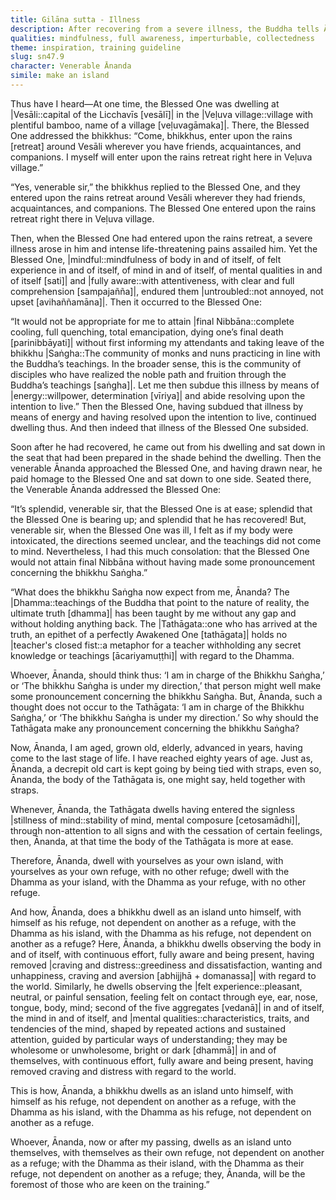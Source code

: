 ```yaml
---
title: Gilāna sutta - Illness
description: After recovering from a severe illness, the Buddha tells Ānanda that he holds no "teacher's closed fist" with regard to the Dhamma and instructs the bhikkhus to be an island unto themselves, with themselves and the Dhamma as their only refuge.
qualities: mindfulness, full awareness, imperturbable, collectedness
theme: inspiration, training guideline
slug: sn47.9
character: Venerable Ānanda
simile: make an island
---
```


Thus have I heard—At one time, the Blessed One was dwelling at |Vesāli::capital of the Licchavīs [vesālī]| in the |Veḷuva village::village with plentiful bamboo, name of a village [veḷuvagāmaka]|. There, the Blessed One addressed the bhikkhus: “Come, bhikkhus, enter upon the rains [retreat] around Vesāli wherever you have friends, acquaintances, and companions. I myself will enter upon the rains retreat right here in Veḷuva village.”

“Yes, venerable sir,” the bhikkhus replied to the Blessed One, and they entered upon the rains retreat around Vesāli wherever they had friends, acquaintances, and companions. The Blessed One entered upon the rains retreat right there in Veḷuva village.

Then, when the Blessed One had entered upon the rains retreat, a severe illness arose in him and intense life-threatening pains assailed him. Yet the Blessed One, |mindful::mindfulness of body in and of itself, of felt experience in and of itself, of mind in and of itself, of mental qualities in and of itself [sati]| and |fully aware::with attentiveness, with clear and full comprehension [sampajañña]|, endured them |untroubled::not annoyed, not upset [avihaññamāna]|. Then it occurred to the Blessed One:

“It would not be appropriate for me to attain |final Nibbāna::complete cooling, full quenching, total emancipation, dying one’s final death [parinibbāyati]| without first informing my attendants and taking leave of the bhikkhu |Saṅgha::The community of monks and nuns practicing in line with the Buddha’s teachings. In the broader sense, this is the community of disciples who have realized the noble path and fruition through the Buddha’s teachings [saṅgha]|. Let me then subdue this illness by means of |energy::willpower, determination [vīriya]| and abide resolving upon the intention to live.” Then the Blessed One, having subdued that illness by means of energy and having resolved upon the intention to live, continued dwelling thus. And then indeed that illness of the Blessed One subsided.

Soon after he had recovered, he came out from his dwelling and sat down in the seat that had been prepared in the shade behind the dwelling. Then the venerable Ānanda approached the Blessed One, and having drawn near, he paid homage to the Blessed One and sat down to one side. Seated there, the Venerable Ānanda addressed the Blessed One:

“It’s splendid, venerable sir, that the Blessed One is at ease; splendid that the Blessed One is bearing up; and splendid that he has recovered! But, venerable sir, when the Blessed One was ill, I felt as if my body were intoxicated, the directions seemed unclear, and the teachings did not come to mind. Nevertheless, I had this much consolation: that the Blessed One would not attain final Nibbāna without having made some pronouncement concerning the bhikkhu Saṅgha.”

“What does the bhikkhu Saṅgha now expect from me, Ānanda? The |Dhamma::teachings of the Buddha that point to the nature of reality, the ultimate truth [dhamma]| has been taught by me without any gap and without holding anything back. The |Tathāgata::one who has arrived at the truth, an epithet of a perfectly Awakened One [tathāgata]| holds no |teacher's closed fist::a metaphor for a teacher withholding any secret knowledge or teachings [ācariyamuṭṭhi]| with regard to the Dhamma.

Whoever, Ānanda, should think thus: ‘I am in charge of the Bhikkhu Saṅgha,’ or ‘The bhikkhu Saṅgha is under my direction,’ that person might well make some pronouncement concerning the bhikkhu Saṅgha. But, Ānanda, such a thought does not occur to the Tathāgata: ‘I am in charge of the Bhikkhu Saṅgha,’ or ‘The bhikkhu Saṅgha is under my direction.’ So why should the Tathāgata make any pronouncement concerning the bhikkhu Saṅgha?

Now, Ānanda, I am aged, grown old, elderly, advanced in years, having come to the last stage of life. I have reached eighty years of age. Just as, Ānanda, a decrepit old cart is kept going by being tied with straps, even so, Ānanda, the body of the Tathāgata is, one might say, held together with straps.

Whenever, Ānanda, the Tathāgata dwells having entered the signless |stillness of mind::stability of mind, mental composure [cetosamādhi]|, through non-attention to all signs and with the cessation of certain feelings, then, Ānanda, at that time the body of the Tathāgata is more at ease.

Therefore, Ānanda, dwell with yourselves as your own island, with yourselves as your own refuge, with no other refuge; dwell with the Dhamma as your island, with the Dhamma as your refuge, with no other refuge.

And how, Ānanda, does a bhikkhu dwell as an island unto himself, with himself as his refuge, not dependent on another as a refuge, with the Dhamma as his island, with the Dhamma as his refuge, not dependent on another as a refuge? Here, Ānanda, a bhikkhu dwells observing the body in and of itself, with continuous effort, fully aware and being present, having removed |craving and distress::greediness and dissatisfaction, wanting and unhappiness, craving and aversion [abhijjhā + domanassa]| with regard to the world. Similarly, he dwells observing the |felt experience::pleasant, neutral, or painful sensation, feeling felt on contact through eye, ear, nose, tongue, body, mind; second of the five aggregates [vedanā]| in and of itself, the mind in and of itself, and |mental qualities::characteristics, traits, and tendencies of the mind, shaped by repeated actions and sustained attention, guided by particular ways of understanding; they may be wholesome or unwholesome, bright or dark [dhammā]| in and of themselves, with continuous effort, fully aware and being present, having removed craving and distress with regard to the world.

This is how, Ānanda, a bhikkhu dwells as an island unto himself, with himself as his refuge, not dependent on another as a refuge, with the Dhamma as his island, with the Dhamma as his refuge, not dependent on another as a refuge.

Whoever, Ānanda, now or after my passing, dwells as an island unto themselves, with themselves as their own refuge, not dependent on another as a refuge; with the Dhamma as their island, with the Dhamma as their refuge, not dependent on another as a refuge; they, Ānanda, will be the foremost of those who are keen on the training.”